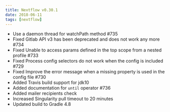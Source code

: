 ```yaml
---
title: Nextflow v0.30.1
date: 2018-06-11
tags: [nextflow]
---
```


- Use a daemon thread for watchPath method #735
- Fixed Gitlab API v3 has been deprecated and does not work any more #734
- Fixed Unable to access params defined in the top scope from a nested profile #733
- Fixed Process config selectors do not work when the config is included #729
- Fixed Improve the error message when a missing property is used in the config file #730
- Added Travis build support for jdk10
- Added documentation for `until` operator #736
- Added mailer recipients check
- Increased Singularity pull timeout to 20 minutes
- Updated build to Gradle 4.8
